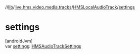//[lib](/api-reference/android/v2/home/content)/[live.hms.video.media.tracks](../index)/[HMSLocalAudioTrack](index)/[settings](settings)

# settings

[androidJvm]\
var [settings](settings): [HMSAudioTrackSettings](../../live.hms.video.media.settings/-h-m-s-audio-track-settings/index)
